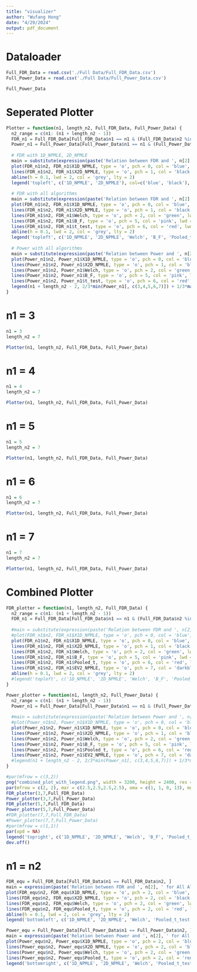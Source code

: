 ```yaml
---
title: "visualizer"
author: "Wufang Hong"
date: "4/29/2024"
output: pdf_document
---
```


# Dataloader

```r
Full_FDR_Data = read.csv('./Full Data/Full_FDR_Data.csv')
Full_Power_Data = read.csv('./Full Data/Full_Power_Data.csv')
```

```r
Full_Power_Data
```

# Seperated Plotter

```r
Plotter = function(n1, length_n2, Full_FDR_Data, Full_Power_Data) {
  n2_range = c(n1: (n1 + length_n2 - 1))
  FDR_n1 = Full_FDR_Data[Full_FDR_Data$n1 == n1 & (Full_FDR_Data$n2 %in% n2_range), ]
  Power_n1 = Full_Power_Data[Full_Power_Data$n1 == n1 & (Full_Power_Data$n2 %in% n2_range), ]
  
  # FDR with 1D_NPMLE, 2D_NPMLE
  main = substitute(expression(paste('Relation between FDR and ', n[2], ' for 1D_NPMLE and 2D_NPMLE when ', n[1] == N1)), list(N1 = n1))
  plot(FDR_n1$n2, FDR_n1$X1D_NPMLE, type = 'o', pch = 0, col = 'blue', lwd = 2, xlab = expression(n[2]), ylab = 'FDR', main = eval(main), cex.main = 0.8, ylim = c(0, 0.2))
  lines(FDR_n1$n2, FDR_n1$X2D_NPMLE, type = 'o', pch = 1, col = 'black', lwd = 2)
  abline(h = 0.1, lwd = 2, col = 'grey', lty = 2)
  legend('topleft', c('1D_NPMLE', '2D_NPMLE'), col=c('blue', 'black'), pch = c(0, 1), lwd=2, lty = 1, cex = 0.6)
  
  # FDR with all algorithms
  main = substitute(expression(paste('Relation between FDR and ', n[2], ' for All Algorithms when ', n[1] == N1)), list(N1 = n1))
  plot(FDR_n1$n2, FDR_n1$X1D_NPMLE, type = 'o', pch = 0, col = 'blue', lwd = 2, xlab = expression(n[2]), ylab = 'FDR', main = eval(main), cex.main = 0.8, ylim = c(0, max(FDR_n1[, c(3,4,5,6,7)])))
  lines(FDR_n1$n2, FDR_n1$X2D_NPMLE, type = 'o', pch = 1, col = 'black', lwd = 2)
  lines(FDR_n1$n2, FDR_n1$Welch, type = 'o', pch = 2, col = 'green', lwd = 2)
  lines(FDR_n1$n2, FDR_n1$B_F, type = 'o', pch = 5, col = 'pink', lwd = 2)
  lines(FDR_n1$n2, FDR_n1$t_test, type = 'o', pch = 6, col = 'red', lwd = 2)
  abline(h = 0.1, lwd = 2, col = 'grey', lty = 2)
  legend('topleft', c('1D_NPMLE', '2D_NPMLE', 'Welch', 'B_F', 'Pooled_t_test'), col=c('blue', 'black', 'green', 'pink', 'red'), pch = c(0,1,2,5,6), lwd=2, lty = 1, cex = 0.6)
  
  # Power with all algorithms
  main = substitute(expression(paste('Relation between Power and ', n[2], ' for All Algorithms when ', n[1] == N1)), list(N1 = n1))
  plot(Power_n1$n2, Power_n1$X1D_NPMLE, type = 'o', pch = 0, col = 'blue', lwd = 2, xlab = expression(n[2]), ylab = 'Power', main = eval(main), cex.main = 0.8, ylim = c(min(Power_n1[, c(3,4,5,6,7)]), max(Power_n1[, c(3,4,5,6,7)])))
  lines(Power_n1$n2, Power_n1$X2D_NPMLE, type = 'o', pch = 1, col = 'black', lwd = 2)
  lines(Power_n1$n2, Power_n1$Welch, type = 'o', pch = 2, col = 'green', lwd = 2)
  lines(Power_n1$n2, Power_n1$B_F, type = 'o', pch = 5, col = 'pink', lwd = 2)
  lines(Power_n1$n2, Power_n1$t_test, type = 'o', pch = 6, col = 'red', lwd = 2)
  legend(n1 + length_n2 - 2, 2/3*min(Power_n1[, c(3,4,5,6,7)]) + 1/3*max(Power_n1[, c(3,4,5,6,7)]), c('1D_NPMLE', '2D_NPMLE', 'Welch', 'B_F', 'Pooled_t_test'), col=c('blue', 'black', 'green', 'pink', 'red'), pch = c(0,1,2,5,6), lwd=2, lty = 1, cex = 0.6)
}
```


# n1 = 3

```r
n1 = 3
length_n2 = 7
```

```r
Plotter(n1, length_n2, Full_FDR_Data, Full_Power_Data)
```
# n1 = 4

```r
n1 = 4
length_n2 = 7
```

```r
Plotter(n1, length_n2, Full_FDR_Data, Full_Power_Data)
```

# n1 = 5

```r
n1 = 5
length_n2 = 7
```

```r
Plotter(n1, length_n2, Full_FDR_Data, Full_Power_Data)
```

# n1 = 6

```r
n1 = 6
length_n2 = 7
```

```r
Plotter(n1, length_n2, Full_FDR_Data, Full_Power_Data)
```

# n1 = 7

```r
n1 = 7
length_n2 = 7
```

```r
Plotter(n1, length_n2, Full_FDR_Data, Full_Power_Data)
```

# Combined Plotter

```r
FDR_plotter = function(n1, length_n2, Full_FDR_Data) {
  n2_range = c(n1: (n1 + length_n2 - 1))
  FDR_n1 = Full_FDR_Data[Full_FDR_Data$n1 == n1 & (Full_FDR_Data$n2 %in% n2_range), ]
  
  #main = substitute(expression(paste('Relation between FDR and ', n[2], ' for All Algorithms when ', n[1] == N1)), list(N1 = n1))
  #plot(FDR_n1$n2, FDR_n1$X1D_NPMLE, type = 'o', pch = 0, col = 'blue', lwd = 2, xlab = expression(n[2]), ylab = 'FDR', main = eval(main), cex.main = 0.8, ylim = c(0, max(FDR_n1[, c(3,4,5,6,7)])))
  plot(FDR_n1$n2, FDR_n1$X1D_NPMLE, type = 'o', pch = 0, col = 'blue', lwd = 2, xlab = expression(K[B]), ylab = 'FDR', ylim = c(0, max(FDR_n1[, c(3,4,5,6,7,8,9)], 0.1)), cex.lab = 1.2)
  lines(FDR_n1$n2, FDR_n1$X2D_NPMLE, type = 'o', pch = 1, col = 'black', lwd = 2)
  lines(FDR_n1$n2, FDR_n1$Welch, type = 'o', pch = 2, col = 'green', lwd = 2)
  lines(FDR_n1$n2, FDR_n1$B_F, type = 'o', pch = 5, col = 'pink', lwd = 2)
  lines(FDR_n1$n2, FDR_n1$Pooled_t, type = 'o', pch = 6, col = 'red', lwd = 2)
  lines(FDR_n1$n2, FDR_n1$EV2_NPMLE, type = 'o', pch = 7, col = 'darkblue', lwd = 2)
  abline(h = 0.1, lwd = 2, col = 'grey', lty = 2)
  #legend('topleft', c('1D_NPMLE', '2D_NPMLE', 'Welch', 'B_F', 'Pooled_t_test'), col=c('blue', 'black', 'green', 'pink', 'red'), pch = c(0,1,2,5,6), lwd=2, lty = 1, cex = 0.6)
}

Power_plotter = function(n1, length_n2, Full_Power_Data) {
  n2_range = c(n1: (n1 + length_n2 - 1))
  Power_n1 = Full_Power_Data[Full_Power_Data$n1 == n1 & (Full_Power_Data$n2 %in% n2_range), ]
  
  #main = substitute(expression(paste('Relation between Power and ', n[2], ' for All Algorithms when ', n[1] == N1)), list(N1 = n1))
  #plot(Power_n1$n2, Power_n1$X1D_NPMLE, type = 'o', pch = 0, col = 'blue', lwd = 2, xlab = expression(n[2]), ylab = 'Power', main = eval(main), cex.main = 0.8, ylim = c(min(Power_n1[, c(3,4,5,6,7)]), max(Power_n1[, c(3,4,5,6,7)])))
  plot(Power_n1$n2, Power_n1$X1D_NPMLE, type = 'o', pch = 0, col = 'blue', lwd = 2, xlab = expression(K[B]), ylab = 'Power', ylim = c(0, max(Power_n1[, c(3,4,5,6,7,8,9)])), cex.lab = 1.2)
  lines(Power_n1$n2, Power_n1$X2D_NPMLE, type = 'o', pch = 1, col = 'black', lwd = 2)
  lines(Power_n1$n2, Power_n1$Welch, type = 'o', pch = 2, col = 'green', lwd = 2)
  lines(Power_n1$n2, Power_n1$B_F, type = 'o', pch = 5, col = 'pink', lwd = 2)
  lines(Power_n1$n2, Power_n1$Pooled_t, type = 'o', pch = 6, col = 'red', lwd = 2)
  lines(Power_n1$n2, Power_n1$EV2_NPMLE, type = 'o', pch = 7, col = 'darkblue', lwd = 2)
  #legend(n1 + length_n2 - 2, 2/3*min(Power_n1[, c(3,4,5,6,7)]) + 1/3*max(Power_n1[, c(3,4,5,6,7)]), c('1D_NPMLE', '2D_NPMLE', 'Welch', 'B_F', 'Pooled_t_test'), col=c('blue', 'black', 'green', 'pink', 'red'), pch = c(0,1,2,5,6), lwd=2, lty = 1, cex = 0.6)
}
```


```r
#par(mfrow = c(3,2))
png("combined_plot_with_legend.png", width = 3200, height = 2400, res = 300)
par(mfrow = c(2, 2), mar = c(2.5,2.5,2.5,2.5), oma = c(1, 1, 0, 13), mgp = c(1.5, 0.5, 0))
FDR_plotter(3,7,Full_FDR_Data)
Power_plotter(3,7,Full_Power_Data)
FDR_plotter(5,7,Full_FDR_Data)
Power_plotter(5,7,Full_Power_Data)
#FDR_plotter(7,7,Full_FDR_Data)
#Power_plotter(7,7,Full_Power_Data)
#par(mfrow = c(1,1))
par(xpd = NA)
legend('topright', c('1D_NPMLE', '2D_NPMLE', 'Welch', 'B_F', 'Pooled_t_test', 'EV_NPMLE'), col=c('blue', 'black', 'green', 'pink', 'red', 'darkblue'), pch = c(0,1,2,5,6,7), lwd=2, lty = 1, cex = 1.5, inset = c(-0.7, -1.272))
dev.off()
```


# n1 = n2

```r
FDR_equ = Full_FDR_Data[Full_FDR_Data$n1 == Full_FDR_Data$n2, ]
main = expression(paste('Relation between FDR and ', n[2], ' for All Algorithms when ', n[1], ' = ', n[2]))
plot(FDR_equ$n2, FDR_equ$X1D_NPMLE, type = 'o', pch = 2, col = 'blue', lwd = 2, xlab = expression(n[2]), ylab = 'FDR', main = main, cex.main = 0.8, ylim = c(0, max(FDR_equ[, c(3,4,5,6)])))
lines(FDR_equ$n2, FDR_equ$X2D_NPMLE, type = 'o', pch = 2, col = 'black', lwd = 2)
lines(FDR_equ$n2, FDR_equ$Welch, type = 'o', pch = 2, col = 'green', lwd = 2)
lines(FDR_equ$n2, FDR_equ$Pooled_t, type = 'o', pch = 2, col = 'red', lwd = 2)
abline(h = 0.1, lwd = 2, col = 'grey', lty = 2)
legend('bottomleft', c('1D_NPMLE', '2D_NPMLE', 'Welch', 'Pooled_t_test'), col=c('blue', 'black', 'green', 'red'), lwd=2, lty = 1, cex = 0.7)
```

```r
Power_equ = Full_Power_Data[Full_Power_Data$n1 == Full_Power_Data$n2, ]
main = expression(paste('Relation between Power and ', n[2], ' for All Algorithms when ', n[1], ' = ', n[2]))
plot(Power_equ$n2, Power_equ$X1D_NPMLE, type = 'o', pch = 2, col = 'blue', lwd = 2, xlab = expression(n[2]), ylab = 'Power', main = main, cex.main = 0.8, ylim = c(0, max(Power_equ[, c(3,4,5,6)])))
lines(Power_equ$n2, Power_equ$X2D_NPMLE, type = 'o', pch = 2, col = 'black', lwd = 2)
lines(Power_equ$n2, Power_equ$Welch, type = 'o', pch = 2, col = 'green', lwd = 2)
lines(Power_equ$n2, Power_equ$Pooled_t, type = 'o', pch = 2, col = 'red', lwd = 2)
legend('bottomright', c('1D_NPMLE', '2D_NPMLE', 'Welch', 'Pooled_t_test'), col=c('blue', 'black', 'green', 'red'), lwd=2, lty = 1, cex = 0.7)
```


